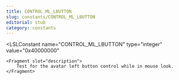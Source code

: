 ```yaml
---
title: CONTROL_ML_LBUTTON
slug: constants/CONTROL_ML_LBUTTON
editorial: stub
category: constants
---
```


<LSLConstant
	name="CONTROL_ML_LBUTTON"
	type="integer"
	value="0x40000000"
>
	<Fragment slot="description">
		Test for the avatar left button control while in mouse look.
	</Fragment>
</LSLConstant>
